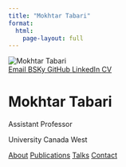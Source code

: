 ```yaml
---
title: "Mokhtar Tabari"
format:
  html:
    page-layout: full
---
```


```{=html}
<div class="hero-section">
<div class="hero-container">
  <div class="top-section">
    <div class="profile-section">
      <img src="img/profile.png" alt="Mokhtar Tabari" class="profile-image">
      <div class="social-links">
        <a href="mailto:mokhtar.tabari@ucanwest.ca" class="social-button">
          <i class="fas fa-envelope"></i> Email
        </a>
        <a href="https://bsky.app/profile/mokhtartabari.bsky.social" target="_blank" class="social-button">
          <i class="fas fa-globe"></i> BSKy
        </a>
        <a href="https://github.com/mokhtartabari" target="_blank" class="social-button">
          <i class="fab fa-github"></i> GitHub
        </a>
        <a href="https://www.linkedin.com/in/mokhtar-tabari/" target="_blank" class="social-button">
          <i class="fab fa-linkedin"></i> LinkedIn
        </a>
        <a href="files/cv.pdf" target="_blank" class="social-button">
          <i class="ai ai-cv"></i> CV
        </a>
      </div>
    </div>
    <div class="info-section">
      <h1 class="name-title">Mokhtar Tabari</h1>
      <p class="position">Assistant Professor</p>
      <p class="affiliation">University Canada West</p>

      <div class="nav-links">
        <a href="about.qmd" class="nav-button primary">About</a>
        <a href="publications.qmd" class="nav-button">Publications</a>
        <a href="talks.qmd" class="nav-button">Talks</a>
        <a href="contact.qmd" class="nav-button">Contact</a>
      </div>
    </div>
  </div>
</div>
</div>
```
